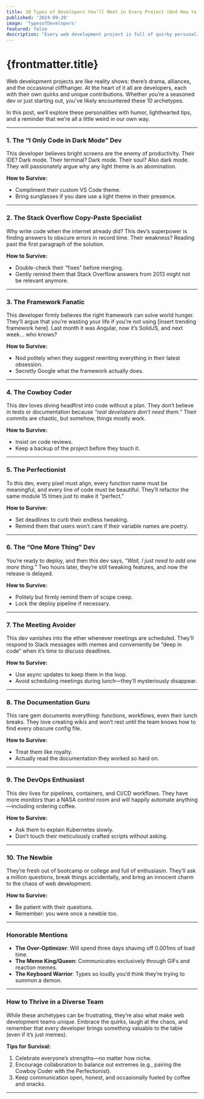 ```yaml
---
title: 10 Types of Developers You’ll Meet in Every Project (And How to Survive Them)
published: '2024-09-20'
image: 'TypesofDevelopers'
featured: false
description: "Every web development project is full of quirky personalities. From the Stack Overflow Specialist to the Dark Mode Dev, this humorous post highlights 10 developer archetypes and offers tips for surviving their antics."
---
```



<ArticleImage imageName={frontmatter.image} /> 

# {frontmatter.title}

Web development projects are like reality shows: there’s drama, alliances, and the occasional cliffhanger. At the heart of it all are developers, each with their own quirks and unique contributions. Whether you’re a seasoned dev or just starting out, you’ve likely encountered these 10 archetypes.  

In this post, we’ll explore these personalities with humor, lighthearted tips, and a reminder that we’re all a little weird in our own way.  

---

### **1. The “I Only Code in Dark Mode” Dev**  
This developer believes bright screens are the enemy of productivity. Their IDE? Dark mode. Their terminal? Dark mode. Their soul? Also dark mode. They will passionately argue why any light theme is an abomination.  

**How to Survive:**  
- Compliment their custom VS Code theme.  
- Bring sunglasses if you dare use a light theme in their presence.  

---

### **2. The Stack Overflow Copy-Paste Specialist**  
Why write code when the internet already did? This dev’s superpower is finding answers to obscure errors in record time. Their weakness? Reading past the first paragraph of the solution.  

**How to Survive:**  
- Double-check their “fixes” before merging.  
- Gently remind them that Stack Overflow answers from 2013 might not be relevant anymore.  

---

### **3. The Framework Fanatic**  
This developer firmly believes the right framework can solve world hunger. They’ll argue that you’re wasting your life if you’re not using [insert trending framework here]. Last month it was Angular, now it’s SolidJS, and next week… who knows?  

**How to Survive:**  
- Nod politely when they suggest rewriting everything in their latest obsession.  
- Secretly Google what the framework actually does.  

---

### **4. The Cowboy Coder**  
This dev loves diving headfirst into code without a plan. They don’t believe in tests or documentation because *“real developers don’t need them.”* Their commits are chaotic, but somehow, things mostly work.  

**How to Survive:**  
- Insist on code reviews.  
- Keep a backup of the project before they touch it.  

---

### **5. The Perfectionist**  
To this dev, every pixel must align, every function name must be meaningful, and every line of code must be beautiful. They’ll refactor the same module 15 times just to make it “perfect.”  

**How to Survive:**  
- Set deadlines to curb their endless tweaking.  
- Remind them that users won’t care if their variable names are poetry.  

---

### **6. The “One More Thing” Dev**  
You’re ready to deploy, and then this dev says, *“Wait, I just need to add one more thing.”* Two hours later, they’re still tweaking features, and now the release is delayed.  

**How to Survive:**  
- Politely but firmly remind them of scope creep.  
- Lock the deploy pipeline if necessary.  

---

### **7. The Meeting Avoider**  
This dev vanishes into the ether whenever meetings are scheduled. They’ll respond to Slack messages with memes and conveniently be “deep in code” when it’s time to discuss deadlines.  

**How to Survive:**  
- Use async updates to keep them in the loop.  
- Avoid scheduling meetings during lunch—they’ll mysteriously disappear.  

---

### **8. The Documentation Guru**  
This rare gem documents everything: functions, workflows, even their lunch breaks. They love creating wikis and won’t rest until the team knows how to find every obscure config file.  

**How to Survive:**  
- Treat them like royalty.  
- Actually read the documentation they worked so hard on.  

---

### **9. The DevOps Enthusiast**  
This dev lives for pipelines, containers, and CI/CD workflows. They have more monitors than a NASA control room and will happily automate anything—including ordering coffee.  

**How to Survive:**  
- Ask them to explain Kubernetes slowly.  
- Don’t touch their meticulously crafted scripts without asking.  

---

### **10. The Newbie**  
They’re fresh out of bootcamp or college and full of enthusiasm. They’ll ask a million questions, break things accidentally, and bring an innocent charm to the chaos of web development.  

**How to Survive:**  
- Be patient with their questions.  
- Remember: you were once a newbie too.  

---

### **Honorable Mentions**  
- **The Over-Optimizer**: Will spend three days shaving off 0.001ms of load time.  
- **The Meme King/Queen**: Communicates exclusively through GIFs and reaction memes.  
- **The Keyboard Warrior**: Types so loudly you’d think they’re trying to summon a demon.  

---

### **How to Thrive in a Diverse Team**  
While these archetypes can be frustrating, they’re also what make web development teams unique. Embrace the quirks, laugh at the chaos, and remember that every developer brings something valuable to the table (even if it’s just memes).  

**Tips for Survival:**  
1. Celebrate everyone’s strengths—no matter how niche.  
2. Encourage collaboration to balance out extremes (e.g., pairing the Cowboy Coder with the Perfectionist).  
3. Keep communication open, honest, and occasionally fueled by coffee and snacks.  

---